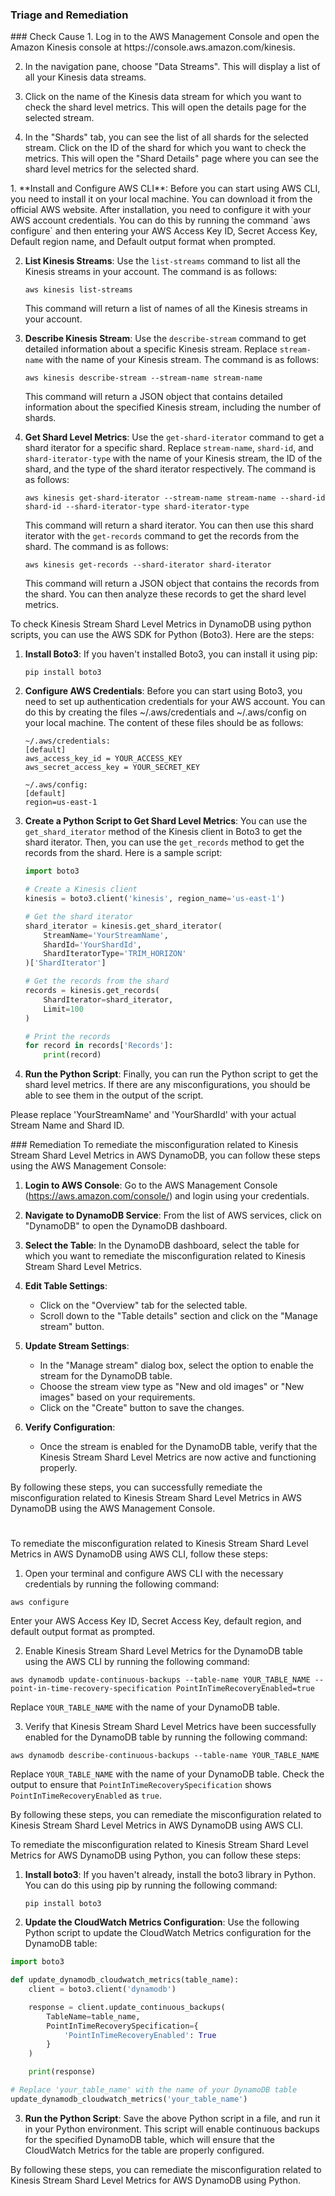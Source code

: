 
### Triage and Remediation
<Tabs>

<Tab title='Cause'>
### Check Cause
<AccordionGroup>
<Accordion title='Using Console' defaultOpen='true'>
1. Log in to the AWS Management Console and open the Amazon Kinesis console at https://console.aws.amazon.com/kinesis.

2. In the navigation pane, choose "Data Streams". This will display a list of all your Kinesis data streams.

3. Click on the name of the Kinesis data stream for which you want to check the shard level metrics. This will open the details page for the selected stream.

4. In the "Shards" tab, you can see the list of all shards for the selected stream. Click on the ID of the shard for which you want to check the metrics. This will open the "Shard Details" page where you can see the shard level metrics for the selected shard.
</Accordion>

<Accordion title='Using CLI'>
1. **Install and Configure AWS CLI**: Before you can start using AWS CLI, you need to install it on your local machine. You can download it from the official AWS website. After installation, you need to configure it with your AWS account credentials. You can do this by running the command `aws configure` and then entering your AWS Access Key ID, Secret Access Key, Default region name, and Default output format when prompted.

2. **List Kinesis Streams**: Use the `list-streams` command to list all the Kinesis streams in your account. The command is as follows:

    ```
    aws kinesis list-streams
    ```

    This command will return a list of names of all the Kinesis streams in your account.

3. **Describe Kinesis Stream**: Use the `describe-stream` command to get detailed information about a specific Kinesis stream. Replace `stream-name` with the name of your Kinesis stream. The command is as follows:

    ```
    aws kinesis describe-stream --stream-name stream-name
    ```

    This command will return a JSON object that contains detailed information about the specified Kinesis stream, including the number of shards.

4. **Get Shard Level Metrics**: Use the `get-shard-iterator` command to get a shard iterator for a specific shard. Replace `stream-name`, `shard-id`, and `shard-iterator-type` with the name of your Kinesis stream, the ID of the shard, and the type of the shard iterator respectively. The command is as follows:

    ```
    aws kinesis get-shard-iterator --stream-name stream-name --shard-id shard-id --shard-iterator-type shard-iterator-type
    ```

    This command will return a shard iterator. You can then use this shard iterator with the `get-records` command to get the records from the shard. The command is as follows:

    ```
    aws kinesis get-records --shard-iterator shard-iterator
    ```

    This command will return a JSON object that contains the records from the shard. You can then analyze these records to get the shard level metrics.
</Accordion>

<Accordion title='Using Python'>
To check Kinesis Stream Shard Level Metrics in DynamoDB using python scripts, you can use the AWS SDK for Python (Boto3). Here are the steps:

1. **Install Boto3**: If you haven't installed Boto3, you can install it using pip:
   ```
   pip install boto3
   ```
2. **Configure AWS Credentials**: Before you can start using Boto3, you need to set up authentication credentials for your AWS account. You can do this by creating the files ~/.aws/credentials and ~/.aws/config on your local machine. The content of these files should be as follows:
   ```
   ~/.aws/credentials:
   [default]
   aws_access_key_id = YOUR_ACCESS_KEY
   aws_secret_access_key = YOUR_SECRET_KEY

   ~/.aws/config:
   [default]
   region=us-east-1
   ```
3. **Create a Python Script to Get Shard Level Metrics**: You can use the `get_shard_iterator` method of the Kinesis client in Boto3 to get the shard iterator. Then, you can use the `get_records` method to get the records from the shard. Here is a sample script:
   ```python
   import boto3

   # Create a Kinesis client
   kinesis = boto3.client('kinesis', region_name='us-east-1')

   # Get the shard iterator
   shard_iterator = kinesis.get_shard_iterator(
       StreamName='YourStreamName',
       ShardId='YourShardId',
       ShardIteratorType='TRIM_HORIZON'
   )['ShardIterator']

   # Get the records from the shard
   records = kinesis.get_records(
       ShardIterator=shard_iterator,
       Limit=100
   )

   # Print the records
   for record in records['Records']:
       print(record)
   ```
4. **Run the Python Script**: Finally, you can run the Python script to get the shard level metrics. If there are any misconfigurations, you should be able to see them in the output of the script.

Please replace 'YourStreamName' and 'YourShardId' with your actual Stream Name and Shard ID.
</Accordion>

</AccordionGroup>
</Tab>
<Tab title='Remediation'>
### Remediation

<AccordionGroup>
<Accordion title='Using Console' defaultOpen='true'>
To remediate the misconfiguration related to Kinesis Stream Shard Level Metrics in AWS DynamoDB, you can follow these steps using the AWS Management Console:

1. **Login to AWS Console**: Go to the AWS Management Console (https://aws.amazon.com/console/) and login using your credentials.

2. **Navigate to DynamoDB Service**: From the list of AWS services, click on "DynamoDB" to open the DynamoDB dashboard.

3. **Select the Table**: In the DynamoDB dashboard, select the table for which you want to remediate the misconfiguration related to Kinesis Stream Shard Level Metrics.

4. **Edit Table Settings**:
   - Click on the "Overview" tab for the selected table.
   - Scroll down to the "Table details" section and click on the "Manage stream" button.

5. **Update Stream Settings**:
   - In the "Manage stream" dialog box, select the option to enable the stream for the DynamoDB table.
   - Choose the stream view type as "New and old images" or "New images" based on your requirements.
   - Click on the "Create" button to save the changes.

6. **Verify Configuration**:
   - Once the stream is enabled for the DynamoDB table, verify that the Kinesis Stream Shard Level Metrics are now active and functioning properly.

By following these steps, you can successfully remediate the misconfiguration related to Kinesis Stream Shard Level Metrics in AWS DynamoDB using the AWS Management Console.

#
</Accordion>

<Accordion title='Using CLI'>
To remediate the misconfiguration related to Kinesis Stream Shard Level Metrics in AWS DynamoDB using AWS CLI, follow these steps:

1. Open your terminal and configure AWS CLI with the necessary credentials by running the following command:
```
aws configure
```
Enter your AWS Access Key ID, Secret Access Key, default region, and default output format as prompted.

2. Enable Kinesis Stream Shard Level Metrics for the DynamoDB table using the AWS CLI by running the following command:
```
aws dynamodb update-continuous-backups --table-name YOUR_TABLE_NAME --point-in-time-recovery-specification PointInTimeRecoveryEnabled=true
```
Replace `YOUR_TABLE_NAME` with the name of your DynamoDB table.

3. Verify that Kinesis Stream Shard Level Metrics have been successfully enabled for the DynamoDB table by running the following command:
```
aws dynamodb describe-continuous-backups --table-name YOUR_TABLE_NAME
```
Replace `YOUR_TABLE_NAME` with the name of your DynamoDB table. Check the output to ensure that `PointInTimeRecoverySpecification` shows `PointInTimeRecoveryEnabled` as `true`.

By following these steps, you can remediate the misconfiguration related to Kinesis Stream Shard Level Metrics in AWS DynamoDB using AWS CLI.
</Accordion>

<Accordion title='Using Python'>
To remediate the misconfiguration related to Kinesis Stream Shard Level Metrics for AWS DynamoDB using Python, you can follow these steps:

1. **Install boto3**: If you haven't already, install the boto3 library in Python. You can do this using pip by running the following command:
   ```
   pip install boto3
   ```

2. **Update the CloudWatch Metrics Configuration**: Use the following Python script to update the CloudWatch Metrics configuration for the DynamoDB table:

```python
import boto3

def update_dynamodb_cloudwatch_metrics(table_name):
    client = boto3.client('dynamodb')

    response = client.update_continuous_backups(
        TableName=table_name,
        PointInTimeRecoverySpecification={
            'PointInTimeRecoveryEnabled': True
        }
    )

    print(response)

# Replace 'your_table_name' with the name of your DynamoDB table
update_dynamodb_cloudwatch_metrics('your_table_name')
```

3. **Run the Python Script**: Save the above Python script in a file, and run it in your Python environment. This script will enable continuous backups for the specified DynamoDB table, which will ensure that the CloudWatch Metrics for the table are properly configured.

By following these steps, you can remediate the misconfiguration related to Kinesis Stream Shard Level Metrics for AWS DynamoDB using Python.
</Accordion>

</AccordionGroup>
</Tab>
</Tabs>
